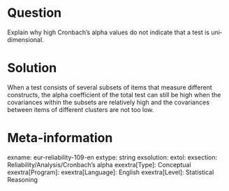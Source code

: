 Question
========
Explain why high Cronbach's alpha values do not indicate that a test is uni‐dimensional.


Solution
========
When a test consists of several subsets of items that measure different constructs, the alpha coefficient of the total test can still be high when the covariances within the subsets are relatively high and the covariances between items of different clusters are not too low.


Meta-information
================
exname: eur-reliability-109-en
extype: string
exsolution: 
extol: 
exsection: Reliability/Analysis/Cronbach's alpha
exextra[Type]: Conceptual
exextra[Program]: 
exextra[Language]: English
exextra[Level]: Statistical Reasoning